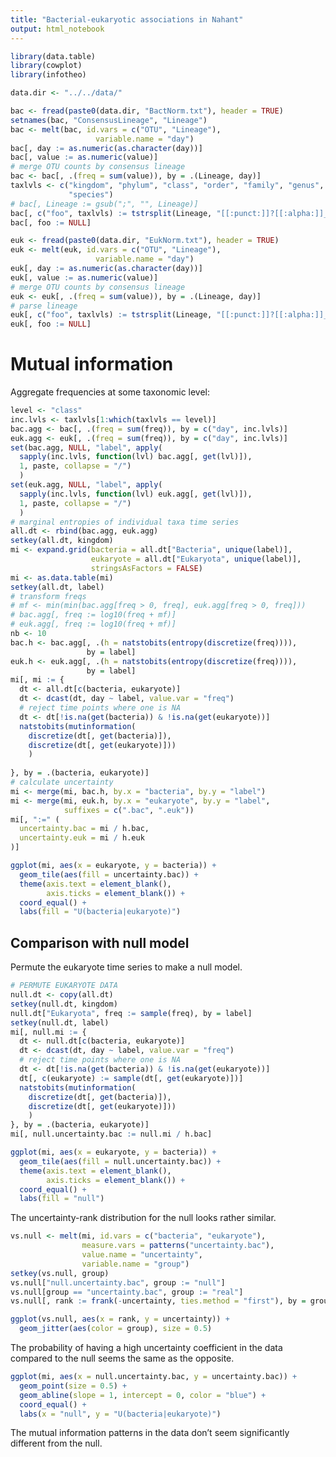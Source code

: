 ```yaml
---
title: "Bacterial-eukaryotic associations in Nahant"
output: html_notebook
---
```


```r
library(data.table)
library(cowplot)
library(infotheo)

data.dir <- "../../data/"

bac <- fread(paste0(data.dir, "BactNorm.txt"), header = TRUE)
setnames(bac, "ConsensusLineage", "Lineage")
bac <- melt(bac, id.vars = c("OTU", "Lineage"),
                   variable.name = "day")
bac[, day := as.numeric(as.character(day))]
bac[, value := as.numeric(value)]
# merge OTU counts by consensus lineage
bac <- bac[, .(freq = sum(value)), by = .(Lineage, day)]
taxlvls <- c("kingdom", "phylum", "class", "order", "family", "genus", 
             "species")
# bac[, Lineage := gsub(";", "", Lineage)]
bac[, c("foo", taxlvls) := tstrsplit(Lineage, "[[:punct:]]?[[:alpha:]]__")]
bac[, foo := NULL]

euk <- fread(paste0(data.dir, "EukNorm.txt"), header = TRUE)
euk <- melt(euk, id.vars = c("OTU", "Lineage"),
                   variable.name = "day")
euk[, day := as.numeric(as.character(day))]
euk[, value := as.numeric(value)]
# merge OTU counts by consensus lineage
euk <- euk[, .(freq = sum(value)), by = .(Lineage, day)]
# parse lineage
euk[, c("foo", taxlvls) := tstrsplit(Lineage, "[[:punct:]]?[[:alpha:]]__")]
euk[, foo := NULL]
```

# Mutual information

Aggregate frequencies at some taxonomic level:
```r
level <- "class"
inc.lvls <- taxlvls[1:which(taxlvls == level)]
bac.agg <- bac[, .(freq = sum(freq)), by = c("day", inc.lvls)]
euk.agg <- euk[, .(freq = sum(freq)), by = c("day", inc.lvls)]
set(bac.agg, NULL, "label", apply(
  sapply(inc.lvls, function(lvl) bac.agg[, get(lvl)]), 
  1, paste, collapse = "/")
  )
set(euk.agg, NULL, "label", apply(
  sapply(inc.lvls, function(lvl) euk.agg[, get(lvl)]), 
  1, paste, collapse = "/")
  )
# marginal entropies of individual taxa time series
all.dt <- rbind(bac.agg, euk.agg)
setkey(all.dt, kingdom)
mi <- expand.grid(bacteria = all.dt["Bacteria", unique(label)],
                  eukaryote = all.dt["Eukaryota", unique(label)],
                  stringsAsFactors = FALSE)
mi <- as.data.table(mi)
setkey(all.dt, label)
# transform freqs 
# mf <- min(min(bac.agg[freq > 0, freq], euk.agg[freq > 0, freq]))
# bac.agg[, freq := log10(freq + mf)]
# euk.agg[, freq := log10(freq + mf)]
nb <- 10
bac.h <- bac.agg[, .(h = natstobits(entropy(discretize(freq)))),
                 by = label]
euk.h <- euk.agg[, .(h = natstobits(entropy(discretize(freq)))),
                 by = label]
mi[, mi := {
  dt <- all.dt[c(bacteria, eukaryote)]
  dt <- dcast(dt, day ~ label, value.var = "freq")
  # reject time points where one is NA
  dt <- dt[!is.na(get(bacteria)) & !is.na(get(eukaryote))]
  natstobits(mutinformation(
    discretize(dt[, get(bacteria)]), 
    discretize(dt[, get(eukaryote)]))
    )
  
}, by = .(bacteria, eukaryote)]
# calculate uncertainty
mi <- merge(mi, bac.h, by.x = "bacteria", by.y = "label")
mi <- merge(mi, euk.h, by.x = "eukaryote", by.y = "label",
            suffixes = c(".bac", ".euk"))
mi[, ":=" (
  uncertainty.bac = mi / h.bac,
  uncertainty.euk = mi / h.euk
)]
```
```r
ggplot(mi, aes(x = eukaryote, y = bacteria)) +
  geom_tile(aes(fill = uncertainty.bac)) +
  theme(axis.text = element_blank(),
        axis.ticks = element_blank()) +
  coord_equal() +
  labs(fill = "U(bacteria|eukaryote)")
```

## Comparison with null model
Permute the eukaryote time series to make a null model.
```r
# PERMUTE EUKARYOTE DATA
null.dt <- copy(all.dt)
setkey(null.dt, kingdom)
null.dt["Eukaryota", freq := sample(freq), by = label]
setkey(null.dt, label)
mi[, null.mi := {
  dt <- null.dt[c(bacteria, eukaryote)]
  dt <- dcast(dt, day ~ label, value.var = "freq")
  # reject time points where one is NA
  dt <- dt[!is.na(get(bacteria)) & !is.na(get(eukaryote))]
  dt[, c(eukaryote) := sample(dt[, get(eukaryote)])]
  natstobits(mutinformation(
    discretize(dt[, get(bacteria)]), 
    discretize(dt[, get(eukaryote)]))
    )
}, by = .(bacteria, eukaryote)]
mi[, null.uncertainty.bac := null.mi / h.bac]
```
```r
ggplot(mi, aes(x = eukaryote, y = bacteria)) +
  geom_tile(aes(fill = null.uncertainty.bac)) +
  theme(axis.text = element_blank(),
        axis.ticks = element_blank()) +
  coord_equal() +
  labs(fill = "null")
```

The uncertainty-rank distribution for the null looks rather similar.
```r
vs.null <- melt(mi, id.vars = c("bacteria", "eukaryote"),
                measure.vars = patterns("uncertainty.bac"),
                value.name = "uncertainty",
                variable.name = "group")
setkey(vs.null, group)
vs.null["null.uncertainty.bac", group := "null"]
vs.null[group == "uncertainty.bac", group := "real"]
vs.null[, rank := frank(-uncertainty, ties.method = "first"), by = group]
```
```r
ggplot(vs.null, aes(x = rank, y = uncertainty)) +
  geom_jitter(aes(color = group), size = 0.5)  
```

The probability of having a high uncertainty coefficient in the data compared to the null seems the same as the opposite.
```r
ggplot(mi, aes(x = null.uncertainty.bac, y = uncertainty.bac)) +
  geom_point(size = 0.5) +
  geom_abline(slope = 1, intercept = 0, color = "blue") +
  coord_equal() +
  labs(x = "null", y = "U(bacteria|eukaryote)")
```
The mutual information patterns in the data don't seem significantly different from the null.